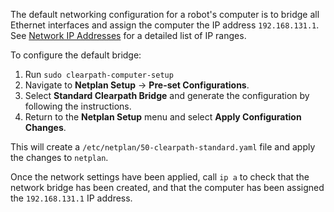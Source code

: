 The default networking configuration for a robot's computer is to bridge all Ethernet interfaces and assign the computer
the IP address `192.168.131.1`. See [Network IP Addresses](../networking/network_ip_addresses) for a detailed list of IP ranges.

To configure the default bridge:
1. Run `sudo clearpath-computer-setup` 
2. Navigate to **Netplan Setup** -> **Pre-set Configurations**.
3. Select **Standard Clearpath Bridge** and generate the configuration by following the instructions.
4. Return to the **Netplan Setup** menu and select **Apply Configuration Changes**.

This will create a `/etc/netplan/50-clearpath-standard.yaml` file and apply the changes to `netplan`.

Once the network settings have been applied, call `ip a` to check that the network bridge has been created, and
that the computer has been assigned the `192.168.131.1` IP address.